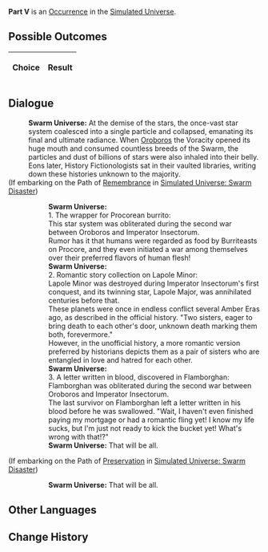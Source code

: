 {{Simulated Universe Event Infobox
|title         = Part V
|image         = 3.png
|type          =
|domains_su    = 
|domains_ext   = 
|domains_swarm = 
|domains_gng   = 
|requirements  =
|prev          = 
|next          = 
|indexRewards  =
|characters    = Oroboros
}}
'''Part V''' is an [[Simulated Universe/Occurrence|Occurrence]] in the [[Simulated Universe]].

==Possible Outcomes==
{| class="article-table"
!Choice
!Result

|}

<!--
==Gameplay Notes==

-->
==Dialogue==
{{Dialogue Start}}
:'''Swarm Universe:''' At the demise of the stars, the once-vast star system coalesced into a single particle and collapsed, emanating its final and ultimate radiance. When [[Oroboros]] the Voracity opened its huge mouth and consumed countless breeds of the Swarm, the particles and dust of billions of stars were also inhaled into their belly. Eons later, History Fictionologists sat in their vaulted libraries, writing down these histories unknown to the majority.
;(If embarking on the Path of [[Simulated Universe/Paths#Remembrance|Remembrance]] in [[Simulated Universe: Swarm Disaster]])
:{{SU Special Dialogue|Remembrance|Flip through.|But the author is a History Fictionologist named Red-Nosed Old-Timer. Their reliability is unverifiable.}}
::'''Swarm Universe:''' <br />1. The wrapper for Procorean burrito:<br />This star system was obliterated during the second war between Oroboros and Imperator Insectorum.<br />Rumor has it that humans were regarded as food by Burriteasts on Procore, and they even initiated a war among themselves over their preferred flavors of human flesh!
::'''Swarm Universe:''' <br />2. Romantic story collection on Lapole Minor:<br />Lapole Minor was destroyed during Imperator Insectorum's first conquest, and its twinning star, Lapole Major, was annihilated centuries before that.<br />These planets were once in endless conflict several Amber Eras ago, as described in the official history. "Two sisters, eager to bring death to each other's door, unknown death marking them both, forevermore."<br />However, in the unofficial history, a more romantic version preferred by historians depicts them as a pair of sisters who are entangled in love and hatred for each other.
::'''Swarm Universe:''' <br />3. A letter written in blood, discovered in Flamborghan:<br />Flamborghan was obliterated during the second war between Oroboros and Imperator Insectorum.<br />The last survivor on Flamborghan left a letter written in his blood before he was swallowed. "Wait, I haven't even finished paying my mortgage or had a romantic fling yet! I know my life sucks, but I'm just not ready to kick the bucket yet! What's wrong with that!?"
::'''Swarm Universe:''' That will be all.
;(If embarking on the Path of [[Simulated Universe/Paths#Preservation|Preservation]] in [[Simulated Universe: Swarm Disaster]])
:{{SU Special Dialogue|Preservation|Not looking through.|Who would read something a History Fictionologist wrote?}}
::'''Swarm Universe:''' That will be all.
{{Dialogue End}}

==Other Languages==
{{Other Languages
|en    = Part V
|zhs   = 其五
|zht   = 其五
|ja    = その5
|ko    = V
|es    = Parte V
|fr    = Partie V
|ru    = V
|th    = ตอน 5
|vi    = Phần 5
|de    = Teil 5
|id    = Bagian V
|pt    = Parte V
}}

==Change History==
{{Change History|1.0}}
